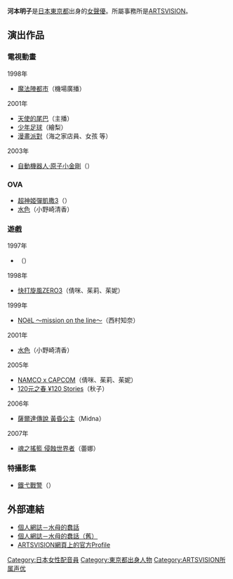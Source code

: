 {{Japanese|japanese=河本 明子|kana=こうもと あきこ|romaji =Kōmoto Akiko}}
'''河本明子'''{{BD||2月4日|catIdx=Komoto Akiko}}是[[日本|日本]][[東京都|東京都]]出身的[[女|女]][[聲優|聲優]]。所屬事務所是[[ARTSVISION|ARTSVISION]]。

== 演出作品 ==
=== 電視動畫 ===
;1998年
* [[魔法陣都市|魔法陣都市]]（機場廣播）
; 2001年
* [[天使的尾巴|天使的尾巴]]（主播）
* [[少年足球|少年足球]]（繪梨）
* [[漫畫派對|漫畫派對]]（海之家店員、女孩 等） 
; 2003年
* [[自動機器人‧原子小金剛|自動機器人‧原子小金剛]]（{{lang|ja|エナ}}）

=== OVA ===
*[[超神姬彈凱撒3|超神姬彈凱撒3]]（{{lang|ja|なつき}}）
*[[水色_(遊戲)|水色]]（小野崎清香）

=== 遊戲 ===
; 1997年
* {{lang|ja|[[アルナムの翼_焼塵の空の彼方へ|アルナムの翼 焼塵の空の彼方へ]]}}（{{lang|ja|マユコダ}}）
; 1998年
* [[快打旋風ZERO系列|快打旋風ZERO3]]（倩咪、茱莉、茱妮）
; 1999年
* [[NOeL|NOëL ～mission on the line～]]（西村知奈）
; 2001年
* [[水色_(遊戲)|水色]]（小野崎清香）
; 2005年
* [[NAMCO_x_CAPCOM|NAMCO x CAPCOM]]（倩咪、茱莉、茱妮）
* [[120元之春_¥120_Stories|120元之春 ¥120 Stories]]（秋子）
; 2006年
* [[薩爾達傳說_黃昏公主|薩爾達傳說 黃昏公主]]（Midna）
; 2007年
* [[魂之搖籃_侵蝕世界者|魂之搖籃 侵蝕世界者]]（蕾娜）

=== 特攝影集 ===
* [[鐵弋戰警|鐵弋戰警]]（{{lang|ja|ビッキー}}）

== 外部連結 ==
* [http://akikokoumoto.seesaa.net/ 個人網誌－水母的蠢話] {{Wayback|url=http://akikokoumoto.seesaa.net/ |date=20080820110259 }}{{ja}}
* [https://web.archive.org/web/20090121050903/http://www.voiceblog.jp/akiko_koumoto/ 個人網誌－水母的蠢話（舊）]{{ja}}
* [https://web.archive.org/web/20070930184819/http://www.artsvision.co.jp/data.php?id=563 ARTSVISION網頁上的官方Profile]{{ja}}

{{ARTSVISION|voicercate=1}}

{{DEFAULTSORT:Komoto Akiko}}
[[Category:日本女性配音員|Category:日本女性配音員]]
[[Category:東京都出身人物|Category:東京都出身人物]]
[[Category:ARTSVISION所属声优|Category:ARTSVISION所属声优]]


{{Voice-actor-stub}}